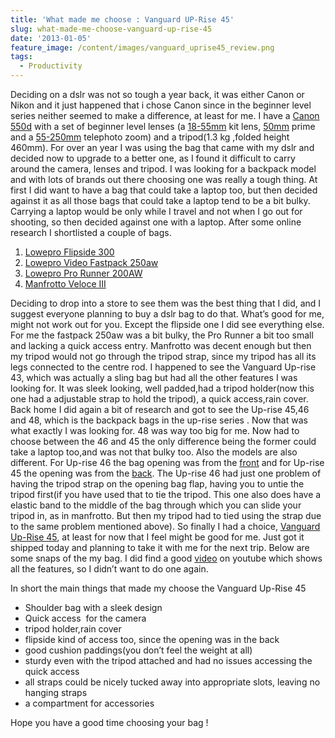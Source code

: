 ```yaml
---
title: 'What made me choose : Vanguard UP-Rise 45'
slug: what-made-me-choose-vanguard-up-rise-45
date: '2013-01-05'
feature_image: /content/images/vanguard_uprise45_review.png
tags:
  - Productivity
---
```

Deciding on a dslr was not so tough a year back, it was either Canon or Nikon and it just happened that i chose Canon since in the beginner level series neither seemed to make a difference, at least for me. I have a [Canon 550d](http://www.amazon.co.uk/Canon-550D-Digital-Camera-Body/dp/B0037KM0EY) with a set of beginner level lenses (a [18-55mm](http://www.amazon.com/Canon-EF-S-18-55mm-3-5-5-6-II/dp/B000V5K3FG/ref=sr_1_1?s=electronics&ie=UTF8&qid=1357390070&sr=1-1&keywords=canon+18-55) kit lens, [50mm](http://www.amazon.com/Canon-50mm-1-8-Camera-Lens/dp/B00007E7JU/ref=sr_1_1?s=electronics&ie=UTF8&qid=1357390018&sr=1-1&keywords=canon+50mm+1.8) prime and a [55-250mm](http://www.amazon.com/Canon-55-250mm-4-0-5-6-Telephoto-Digital/dp/B0011NVMO8) telephoto zoom) and a tripod(1.3 kg ,folded height 460mm). For over an year I was using the bag that came with my dslr and decided now to upgrade to a better one, as I found it difficult to carry around the camera, lenses and tripod. I was looking for a backpack model and with lots of brands out there choosing one was really a tough thing. At first I did want to have a bag that could take a laptop too, but then decided against it as all those bags that could take a laptop tend to be a bit bulky. Carrying a laptop would be only while I travel and not when I go out for shooting, so then decided against one with a laptop. After some online research I shortlisted a couple of bags.

1.  [Lowepro Flipside 300](http://products.lowepro.com/product/flipside-300,2083.htm)
2.  [Lowepro Video Fastpack 250aw](http://products.lowepro.com/product/DSLR-Video%20Fastpack%20250%20AW,2282.htm)
3.  [Lowepro Pro Runner 200AW](http://products.lowepro.com/product/Pro-Runner-200-AW,2181,14.htm)
4.  [Manfrotto Veloce III](https://www.bhphotovideo.com/c/product/999769-REG/manfrotto_mb_sb390_3bb_veloce_iii_backpack_black.html)

Deciding to drop into a store to see them was the best thing that I did, and I suggest everyone planning to buy a dslr bag to do that. What’s good for me, might not work out for you. Except the flipside one I did see everything else. For me the fastpack 250aw was a bit bulky, the Pro Runner a bit too small and lacking a quick access entry. Manfrotto was decent enough but then my tripod would not go through the tripod strap, since my tripod has all its legs connected to the centre rod. I happened to see the Vanguard Up-rise 43, which was actually a sling bag but had all the other features I was looking for. It was sleek looking, well padded,had a tripod holder(now this one had a adjustable strap to hold the tripod), a quick access,rain cover. Back home I did again a bit of research and got to see the Up-rise 45,46 and 48, which is the backpack bags in the up-rise series . Now that was what exactly I was looking for. 48 was way too big for me. Now had to choose between the 46 and 45 the only difference being the former could take a laptop too,and was not that bulky too. Also the models are also different. For Up-rise 46 the bag opening was from the [front](http://www.premier-ink.co.uk/images/images_big/vg_uprise46_1.jpg) and for Up-rise 45 the opening was from the [back](http://img2.blogs.yahoo.co.jp/ybi/1/7a/03/shira_gon/folder/1199363/img_1199363_32950708_2?1268142426). The Up-rise 46 had just one problem of having the tripod strap on the opening bag flap, having you to untie the tripod first(if you have used that to tie the tripod. This one also does have a elastic band to the middle of the bag through which you can slide your tripod in, as in manfrotto. But then my tripod had to tied using the strap due to the same problem mentioned above). So finally I had a choice, [Vanguard Up-Rise 45](http://www.vanguardworld.com/index.php/en/pv/products/detail-1-1-4-33.html), at least for now that I feel might be good for me. Just got it shipped today and planning to take it with me for the next trip. Below are some snaps of the my bag. I did find a good [video](http://www.youtube.com/watch?v=_A4GN5lJhQY) on youtube which shows all the features, so I didn’t want to do one again.

<ImageCard src="/content/images/vanguard_uprise45_review.png" alt="Vanguard Uprise 45" />

In short the main things that made my choose the Vanguard Up-Rise 45

-   Shoulder bag with a sleek design
-   Quick access  for the camera
-   tripod holder,rain cover
-   flipside kind of access too, since the opening was in the back
-   good cushion paddings(you don’t feel the weight at all)
-   sturdy even with the tripod attached and had no issues accessing the quick access
-   all straps could be nicely tucked away into appropriate slots, leaving no hanging straps
-   a compartment for accessories

Hope you have a good time choosing your bag !
